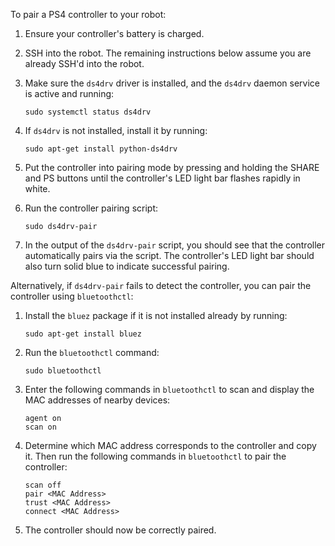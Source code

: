 To pair a PS4 controller to your robot:

1. Ensure your controller's battery is charged.

2. SSH into the robot. The remaining instructions below assume you are already SSH'd into the robot.

3. Make sure the `ds4drv` driver is installed, and the `ds4drv` daemon service is active and running:

    ```
    sudo systemctl status ds4drv
    ```

4. If `ds4drv` is not installed, install it by running:

    ```
    sudo apt-get install python-ds4drv
    ```

5. Put the controller into pairing mode by pressing and holding the SHARE and PS buttons until the controller's LED light bar flashes rapidly in white.

6. Run the controller pairing script:

    ```
    sudo ds4drv-pair
    ```

7. In the output of the `ds4drv-pair` script, you should see that the controller automatically pairs via the script. The controller's LED light bar should also turn solid blue to indicate successful pairing.

Alternatively, if `ds4drv-pair` fails to detect the controller, you can pair the controller using `bluetoothctl`:

1. Install the `bluez` package if it is not installed already by running:

    ```
    sudo apt-get install bluez
    ```

2. Run the `bluetoothctl` command:

    ```
    sudo bluetoothctl
    ```

3. Enter the following commands in `bluetoothctl` to scan and display the MAC addresses of nearby devices:

    ```
    agent on
    scan on
    ```

4. Determine which MAC address corresponds to the controller and copy it. Then run the following commands in `bluetoothctl` to pair the controller:

    ```
    scan off
    pair <MAC Address>
    trust <MAC Address>
    connect <MAC Address>
    ```

5. The controller should now be correctly paired.
